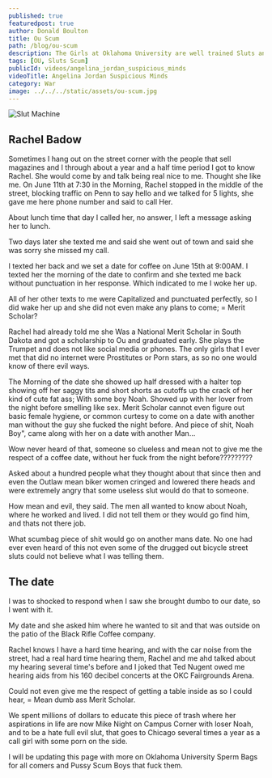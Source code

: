 ```yaml
---
published: true
featuredpost: true
author: Donald Boulton
title: Ou Scum
path: /blog/ou-scum
description: The Girls at Oklahoma University are well trained Sluts and Prostitutes
tags: [OU, Sluts Scum]
publicId: videos/angelina_jordan_suspicious_minds
videoTitle: Angelina Jordan Suspicious Minds
category: War
image: ../../../static/assets/ou-scum.jpg
---
```


![Slut Machine](../../../static/assets/ou-scum.jpg)

## Rachel Badow

Sometimes I hang out on the street corner with the people that sell magazines and I through about a year and a half time period I got to know Rachel. She would come by and talk being real nice to me. Thought she like me. On June 11th at 7:30 in the Morning, Rachel stopped in the middle of the street, blocking traffic on Penn to say hello and we talked for 5 lights, she gave me here phone number and said to call Her.

About lunch time that day I called her, no answer, I left a message asking her to lunch.

Two days later she texted me and said she went out of town and said she was sorry she missed my call.

I texted her back and we set a date for coffee on June 15th at 9:00AM. I texted her the morning of the date to confirm and she texted me back without punctuation in her response. Which indicated to me I woke her up.

All of her other texts to me were Capitalized and punctuated perfectly, so I did wake her up and she did not even make any plans to come; = Merit Scholar?

Rachel had already told me she Was a National Merit Scholar in South Dakota and got a scholarship to Ou and graduated early. She plays the Trumpet and does not like social media or phones. The only girls that I ever met that did no internet were Prostitutes or Porn stars, as so no one would know of there evil ways.

The Morning of the date she showed up half dressed with a halter top showing off her saggy tits and short shorts as cutoffs up the crack of her kind of cute fat ass; With some boy Noah. Showed up with her lover from the night before smelling like sex. Merit Scholar cannot even figure out basic female hygiene, or common curtesy to come on a date with another man without the guy she fucked the night before. And piece of shit, Noah Boy", came along with her on a date with another Man...

Wow never heard of that, someone so clueless and mean not to give me the respect of a coffee date, without her fuck from the night before?????????

Asked about a hundred people what they thought about that since then and even the Outlaw mean biker women cringed and lowered there heads and were extremely angry that some useless slut would do that to someone. 

How mean and evil, they said. The men all wanted to know about Noah, where he worked and lived. I did not tell them or they would go find him, and thats not there job.

What scumbag piece of shit would go on another mans date. No one had ever even heard of this not even some of the drugged out bicycle street sluts could not believe what I was telling them.

## The date

I was to shocked to respond when I saw she brought dumbo to our date, so I went with it.

My date and she asked him where he wanted to sit and that was outside on the patio of the Black Rifle Coffee company.

Rachel knows I have a hard time hearing, and with the car noise from the street, had a real hard time hearing them, Rachel and me ahd talked about my hearing several time's before and I joked that Ted Nugent owed me hearing aids from his 160 decibel concerts at the OKC Fairgrounds Arena. 

Could not even give me the respect of getting a table inside as so I could hear, = Mean dumb ass Merit Scholar.

We spent millions of dollars to educate this piece of trash where her aspirations in life are now Mike Night on Campus Corner with loser Noah, and to be a hate full evil slut, that goes to Chicago several times a year as a call girl with some porn on the side.

<Callout variant='info'>

I will be updating this page with more on Oklahoma University Sperm Bags for all comers and Pussy Scum Boys that fuck them.

</Callout>

<WavyHr className="mt-1 mb-1 text-fuchsia-600" />
